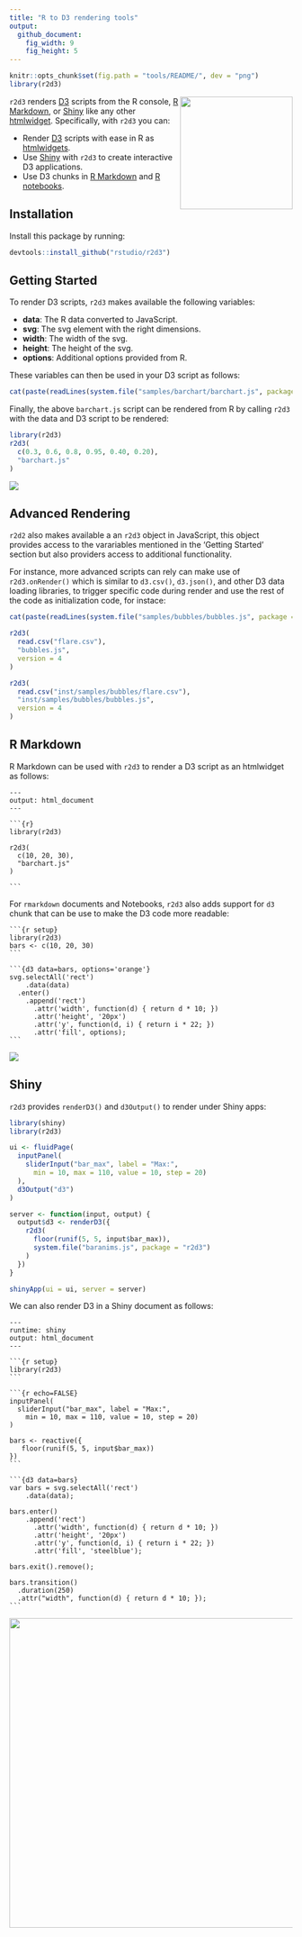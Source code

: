 ```yaml
---
title: "R to D3 rendering tools"
output:
  github_document:
    fig_width: 9
    fig_height: 5
---
```


```r
knitr::opts_chunk$set(fig.path = "tools/README/", dev = "png")
library(r2d3)
```

<img src="tools/README/r2d3-hex.svg" width=200 align="right"/>

`r2d3` renders [D3](https://d3js.org/) scripts from the R console, [R Markdown](https://rmarkdown.rstudio.com/), or [Shiny](https://shiny.rstudio.com) like any other [htmlwidget](https://www.htmlwidgets.org/). Specifically, with `r2d3` you can:

- Render [D3](https://d3js.org/) scripts with ease in R as [htmlwidgets](https://www.htmlwidgets.org/).
- Use [Shiny](http://shiny.rstudio.com/) with `r2d3` to create interactive D3 applications.
- Use D3 chunks in [R Markdown](https://rmarkdown.rstudio.com/) and [R notebooks](https://rmarkdown.rstudio.com/r_notebooks.html).

## Installation

Install this package by running:

```r
devtools::install_github("rstudio/r2d3")
```

## Getting Started

To render D3 scripts, `r2d3` makes available the following variables:

- **data**: The R data converted to JavaScript.
- **svg**: The svg element with the right dimensions.
- **width**: The width of the svg.
- **height**: The height of the svg.
- **options**: Additional options provided from R.

These variables can then be used in your D3 script as follows:

```r
cat(paste(readLines(system.file("samples/barchart/barchart.js", package = "r2d3")), collapse = "\n"))
```

Finally, the above `barchart.js` script can be rendered from R by calling `r2d3` with the data and D3 script to be rendered:

```r
library(r2d3)
r2d3(
  c(0.3, 0.6, 0.8, 0.95, 0.40, 0.20),
  "barchart.js"
)
```
![](tools/README/barchart-1.png)

## Advanced Rendering

`r2d2` also makes available a an `r2d3` object in JavaScript, this object provides access to the varariables mentioned in the 'Getting Started' section but also providers access to additional functionality.

For instance, more advanced scripts can rely can make use of `r2d3.onRender()` which is similar to `d3.csv()`, `d3.json()`, and other D3 data loading libraries, to trigger specific code during render and use the rest of the code as initialization code, for instace:

```r
cat(paste(readLines(system.file("samples/bubbles/bubbles.js", package = "r2d3")), collapse = "\n"))
```

```r
r2d3(
  read.csv("flare.csv"),
  "bubbles.js",
  version = 4
)
```
```r
r2d3(
  read.csv("inst/samples/bubbles/flare.csv"),
  "inst/samples/bubbles/bubbles.js",
  version = 4
)
```

## R Markdown

R Markdown can be used with `r2d3` to render a D3 script as an htmlwidget as follows:

<pre><code>---
output: html_document
---

&#96``{r}
library(r2d3)

r2d3(
  c(10, 20, 30),
  "barchart.js"
)

&#96``</code></pre>

For `rmarkdown` documents and Notebooks, `r2d3` also adds support for `d3` chunk that can be use to make the D3 code more readable:

<pre><code>&#96``{r setup}
library(r2d3)
bars <- c(10, 20, 30)
&#96``</code></pre>

<pre><code>&#96``{d3 data=bars, options='orange'}
svg.selectAll('rect')
    .data(data)
  .enter()
    .append('rect')
      .attr('width', function(d) { return d * 10; })
      .attr('height', '20px')
      .attr('y', function(d, i) { return i * 22; })
      .attr('fill', options);
&#96``</code></pre>

![](tools/README/rmarkdown-1.png)

## Shiny

`r2d3` provides `renderD3()` and `d3Output()` to render under Shiny apps:

```r
library(shiny)
library(r2d3)

ui <- fluidPage(
  inputPanel(
    sliderInput("bar_max", label = "Max:",
      min = 10, max = 110, value = 10, step = 20)
  ),
  d3Output("d3")
)

server <- function(input, output) {
  output$d3 <- renderD3({
    r2d3(
      floor(runif(5, 5, input$bar_max)),
      system.file("baranims.js", package = "r2d3")
    )
  })
}

shinyApp(ui = ui, server = server)
```

We can also render D3 in a Shiny document as follows:

<pre><code>---
runtime: shiny
output: html_document
---

&#96``{r setup}
library(r2d3)
&#96``

&#96``{r echo=FALSE}
inputPanel(
  sliderInput("bar_max", label = "Max:",
    min = 10, max = 110, value = 10, step = 20)
)

bars <- reactive({
   floor(runif(5, 5, input$bar_max))
})
&#96``

&#96``{d3 data=bars}
var bars = svg.selectAll('rect')
    .data(data);
    
bars.enter()
    .append('rect')
      .attr('width', function(d) { return d * 10; })
      .attr('height', '20px')
      .attr('y', function(d, i) { return i * 22; })
      .attr('fill', 'steelblue');

bars.exit().remove();

bars.transition()
  .duration(250)
  .attr("width", function(d) { return d * 10; });
&#96``</code></pre>

<img src="tools/README/baranim-1.gif" width=550 align="left"/>
